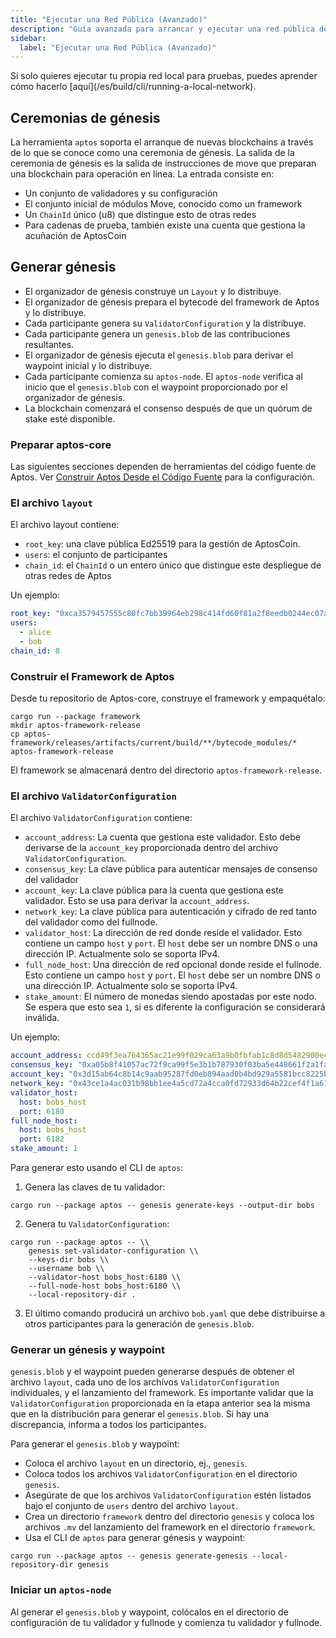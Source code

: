 ```yaml
---
title: "Ejecutar una Red Pública (Avanzado)"
description: "Guía avanzada para arrancar y ejecutar una red pública de Aptos usando ceremonias de génesis, configuraciones de validadores e inicialización de blockchain."
sidebar:
  label: "Ejecutar una Red Pública (Avanzado)"
---
```



<Aside type="caution">
  Si solo quieres ejecutar tu propia red local para pruebas, puedes aprender cómo hacerlo [aquí](/es/build/cli/running-a-local-network).
</Aside>

## Ceremonias de génesis

La herramienta `aptos` soporta el arranque de nuevas blockchains a través de lo que se conoce como una ceremonia de génesis. La salida de la ceremonia de génesis es la salida de instrucciones de move que preparan una blockchain para operación en línea. La entrada consiste en:

- Un conjunto de validadores y su configuración
- El conjunto inicial de módulos Move, conocido como un framework
- Un `ChainId` único (u8) que distingue esto de otras redes
- Para cadenas de prueba, también existe una cuenta que gestiona la acuñación de AptosCoin

## Generar génesis

- El organizador de génesis construye un `Layout` y lo distribuye.
- El organizador de génesis prepara el bytecode del framework de Aptos y lo distribuye.
- Cada participante genera su `ValidatorConfiguration` y la distribuye.
- Cada participante genera un `genesis.blob` de las contribuciones resultantes.
- El organizador de génesis ejecuta el `genesis.blob` para derivar el waypoint inicial y lo distribuye.
- Cada participante comienza su `aptos-node`. El `aptos-node` verifica al inicio que el `genesis.blob` con el waypoint proporcionado por el organizador de génesis.
- La blockchain comenzará el consenso después de que un quórum de stake esté disponible.

### Preparar aptos-core

Las siguientes secciones dependen de herramientas del código fuente de Aptos. Ver [Construir Aptos Desde el Código Fuente](/es/network/nodes/building-from-source) para la configuración.

### El archivo `layout`

El archivo layout contiene:

- `root_key`: una clave pública Ed25519 para la gestión de AptosCoin.
- `users`: el conjunto de participantes
- `chain_id`: el `ChainId` o un entero único que distingue este despliegue de otras redes de Aptos

Un ejemplo:

```yaml
root_key: "0xca3579457555c80fc7bb39964eb298c414fd60f81a2f8eedb0244ec07a26e575"
users:
  - alice
  - bob
chain_id: 8
```

### Construir el Framework de Aptos

Desde tu repositorio de Aptos-core, construye el framework y empaquétalo:

```shellscript filename="Terminal"
cargo run --package framework
mkdir aptos-framework-release
cp aptos-framework/releases/artifacts/current/build/**/bytecode_modules/* aptos-framework-release
```

El framework se almacenará dentro del directorio `aptos-framework-release`.

### El archivo `ValidatorConfiguration`

El archivo `ValidatorConfiguration` contiene:

- `account_address`: La cuenta que gestiona este validador. Esto debe derivarse de la `account_key` proporcionada dentro del archivo `ValidatorConfiguration`.
- `consensus_key`: La clave pública para autenticar mensajes de consenso del validador
- `account_key`: La clave pública para la cuenta que gestiona este validador. Esto se usa para derivar la `account_address`.
- `network_key`: La clave pública para autenticación y cifrado de red tanto del validador como del fullnode.
- `validator_host`: La dirección de red donde reside el validador. Esto contiene un campo `host` y `port`. El `host` debe ser un nombre DNS o una dirección IP. Actualmente solo se soporta IPv4.
- `full_node_host`: Una dirección de red opcional donde reside el fullnode. Esto contiene un campo `host` y `port`. El `host` debe ser un nombre DNS o una dirección IP. Actualmente solo se soporta IPv4.
- `stake_amount`: El número de monedas siendo apostadas por este nodo. Se espera que esto sea `1`, si es diferente la configuración se considerará inválida.

Un ejemplo:

```yaml
account_address: ccd49f3ea764365ac21e99f029ca63a9b0fbfab1c8d8d5482900e4fa32c5448a
consensus_key: "0xa05b8f41057ac72f9ca99f5e3b1b787930f03ba5e448661f2a1fac98371775ee"
account_key: "0x3d15ab64c8b14c9aab95287fd0eb894aad0b4bd929a5581bcc8225b5688f053b"
network_key: "0x43ce1a4ac031b98bb1ee4a5cd72a4cca0fd72933d64b22cef4f1a61895c2e544"
validator_host:
  host: bobs_host
  port: 6180
full_node_host:
  host: bobs_host
  port: 6182
stake_amount: 1
```

Para generar esto usando el CLI de `aptos`:

1. Genera las claves de tu validador:

```shellscript filename="Terminal"
cargo run --package aptos -- genesis generate-keys --output-dir bobs
```

2. Genera tu `ValidatorConfiguration`:

```shellscript filename="Terminal"
cargo run --package aptos -- \\
    genesis set-validator-configuration \\
    --keys-dir bobs \\
    --username bob \\
    --validator-host bobs_host:6180 \\
    --full-node-host bobs_host:6180 \\
    --local-repository-dir .
```

3. El último comando producirá un archivo `bob.yaml` que debe distribuirse a otros participantes para la generación de `genesis.blob`.

### Generar un génesis y waypoint

`genesis.blob` y el waypoint pueden generarse después de obtener el archivo `layout`, cada uno de los archivos `ValidatorConfiguration` individuales, y el lanzamiento del framework. Es importante validar que la `ValidatorConfiguration` proporcionada en la etapa anterior sea la misma que en la distribución para generar el `genesis.blob`. Si hay una discrepancia, informa a todos los participantes.

Para generar el `genesis.blob` y waypoint:

- Coloca el archivo `layout` en un directorio, ej., `genesis`.
- Coloca todos los archivos `ValidatorConfiguration` en el directorio `genesis`.
- Asegúrate de que los archivos `ValidatorConfiguration` estén listados bajo el conjunto de `users` dentro del archivo `layout`.
- Crea un directorio `framework` dentro del directorio `genesis` y coloca los archivos `.mv` del lanzamiento del framework en el directorio `framework`.
- Usa el CLI de `aptos` para generar génesis y waypoint:

```shellscript filename="Terminal"
cargo run --package aptos -- genesis generate-genesis --local-repository-dir genesis
```

### Iniciar un `aptos-node`

Al generar el `genesis.blob` y waypoint, colócalos en el directorio de configuración de tu validador y fullnode y comienza tu validador y fullnode.
